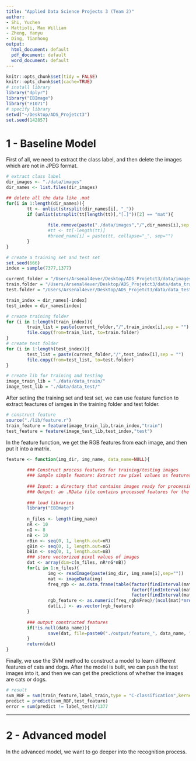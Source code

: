 ```yaml
---
title: "Applied Data Science Projects 3 (Team 2)"
author:
- Shi, Yuchen
- Mattioli, Max William
- Zheng, Yanyu
- Ding, Tianhong
output:
  html_document: default
  pdf_document: default
  word_document: default
---
```

<script type="text/x-mathjax-config">
  MathJax.Hub.Config({ TeX: { equationNumbers: {autoNumber: "all"} } });
</script>
  

```r
knitr::opts_chunk$set(tidy = FALSE)
knitr::opts_chunk$set(cache=TRUE)
# install library
library("dplyr")
library("EBImage")
library("e1071")
# specify library 
setwd("~/Desktop/ADS_Projetct3")
set.seed(142857)  

```

# 1 - Baseline  Model

First of all, we need to extract the class label, and then delete the images which are not in JPEG format.

```r
# extract class label
dir_images <- "./data/images"
dir_names <- list.files(dir_images)

## delete all the data like .mat
for(i in 1:length(dir_names)){
        tt <- unlist(strsplit(dir_names[i], "_"))
        if (unlist(strsplit(tt[length(tt)],"[.]"))[2] == "mat"){
                
                file.remove(paste("./data/images","/",dir_names[i],sep = ""))
                #tt <- tt[-length(tt)]
                #breed_name[i] = paste(tt, collapse="_", sep="")
        }
}

```  


```r
# create a training set and test set 
set.seed(666)
index = sample(7377,1377)

current_folder = "/Users/Arsenal4ever/Desktop/ADS_Projetct3/data/images"
train.folder = "/Users/Arsenal4ever/Desktop/ADS_Projetct3/data/data_train"
test.folder = "/Users/Arsenal4ever/Desktop/ADS_Projetct3/data/data_test"

train_index = dir_names[-index]
test_index = dir_names[index]

# create training folder
for (i in 1:length(train_index)){
        train_list = paste(current_folder,"/",train_index[i],sep = "")
        file.copy(from=train_list, to=train.folder)
}
# create test folder
for (i in 1:length(test_index)){
        test_list = paste(current_folder,"/",test_index[i],sep = "")
        file.copy(from=test_list, to=test.folder)
}

# create lib for training and testing 
image_train_lib = "./data/data_train/"
image_test_lib = "./data/data_test/"

``` 

After setiing the training set and test set, we can use feature function to extract feactures of iamges in the training folder and test folder.

```r
# construct feature 
source("./lib/feature.r")
train_feature = feature(image_train_lib,train_index,"train")
test_feature = feature(image_test_lib,test_index,"test")
``` 

In the feature function, we get the RGB features from each image, and then put it into a matrix.

```r
feature <- function(img_dir, img_name, data_name=NULL){
        
        ### Construct process features for training/testing images
        ### Sample simple feature: Extract raw pixel values os features
        
        ### Input: a directory that contains images ready for processing
        ### Output: an .RData file contains processed features for the images
        
        ### load libraries
        library("EBImage")
        
        n_files <- length(img_name)
        nR <- 10
        nG <- 8
        nB <- 10
        rBin <- seq(0, 1, length.out=nR)
        gBin <- seq(0, 1, length.out=nG)
        bBin <- seq(0, 1, length.out=nB)
        ### store vectorized pixel values of images
        dat <- array(dim=c(n_files, nR*nG*nB)) 
        for(i in 1:n_files){
                img <- readImage(paste(img_dir, img_name[i],sep=""))
                mat <- imageData(img)
                freq_rgb <- as.data.frame(table(factor(findInterval(mat[,,1], rBin), levels=1:nR), 
                                                factor(findInterval(mat[,,2], gBin), levels=1:nG), 
                                                factor(findInterval(mat[,,3], bBin), levels=1:nB)))
                rgb_feature <- as.numeric(freq_rgb$Freq)/(ncol(mat)*nrow(mat))
                dat[i,] <- as.vector(rgb_feature)
        }
        
        ### output constructed features
        if(!is.null(data_name)){
                save(dat, file=paste0("./output/feature_", data_name, ".RData"))
        }
        return(dat)
}

```

Finally, we use the SVM method to construct a model to learn different features of cats and dogs. After the model is bulit, we can push the test images into it, and then we can get the predictions of whether the images are cats or dogs.

```r

# result
svm_RBF = svm(train_feature,label_train,type = "C-classification",kernel = "radial",cost = 0.27,gamma = 0.001)
predict = predict(svm_RBF,test_feature)
error = sum(predict != label_test)/1377

```


---  
# 2 - Advanced model

In the advanced model, we want to go deeper into the recognition process. 







